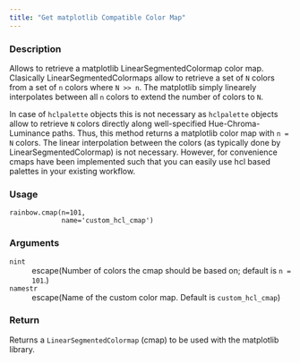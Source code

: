 ```yaml
---
title: "Get matplotlib Compatible Color Map"
---
```


### Description

Allows to retrieve a matplotlib LinearSegmentedColormap color map.
Clasically LinearSegmentedColormaps allow to retrieve a set of `N`
colors from a set of `n` colors where `N >> n`. The matplotlib
simply linearely interpolates between all `n` colors to extend
the number of colors to `N`.

In case of `hclpalette` objects this is not necessary as
`hclpalette` objects allow to retrieve `N` colors directly
along well-specified Hue-Chroma-Luminance paths. Thus, this method
returns a matplotlib color map with `n = N` colors. The linear 
interpolation between the colors (as typically done by
LinearSegmentedColormap) is not necessary. However, for convenience
cmaps have been implemented such that you can easily use hcl based
palettes in your existing workflow.

### Usage

<pre><code class='language-python'>rainbow.cmap(n=101,<br/>             name=&#x27;custom_hcl_cmap&#x27;)</code></pre>

### Arguments

<dl class="pyp-list param-list">
  <dt style = "white-space: nowrap; font-family: monospace; vertical-align: top">
   <code id="colorspace.palettes.rainbow.cmap:n">n</code><code class="argument-class">int</code>
  </dt>
 <dd>escape(Number of colors the cmap should be based on; default is `n = 101`.)</dd>
  <dt style = "white-space: nowrap; font-family: monospace; vertical-align: top">
   <code id="colorspace.palettes.rainbow.cmap:name">name</code><code class="argument-class">str</code>
  </dt>
 <dd>escape(Name of the custom color map. Default is `custom_hcl_cmap`)</dd>
</dl>

### Return

Returns a `LinearSegmentedColormap` (cmap) to be used
with the matplotlib library.
